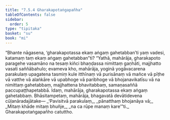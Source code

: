 ```yaml
---
title: "7.5.4 Gharakapotaṅgapañha"
tableOfContents: false
sidebar:
  order: 5
type: "tipitaka"
basket: "su"
book: "mi"
---
```



<DynamicBreadcrumb />

<Division number="268" book="mi">

<Paragraph number="1905" book="mi">
“Bhante nāgasena, ‘gharakapotassa ekaṃ aṅgaṃ gahetabban’ti yaṃ vadesi, katamaṃ taṃ ekaṃ aṅgaṃ gahetabban”ti? “Yathā, mahārāja, gharakapoto paragehe vasamāno na tesaṃ kiñci bhaṇḍassa nimittaṃ gaṇhāti, majjhatto vasati saññābahulo; evameva kho, mahārāja, yoginā yogāvacarena parakulaṃ upagatena tasmiṃ kule itthīnaṃ vā purisānaṃ vā mañce vā pīṭhe vā vatthe vā alaṅkāre vā upabhoge vā paribhoge vā bhojanavikatīsu vā na nimittaṃ gahetabbaṃ, majjhattena bhavitabbaṃ, samaṇasaññā paccupaṭṭhapetabbā. Idaṃ, mahārāja, gharakapotassa ekaṃ aṅgaṃ gahetabbaṃ. Bhāsitampetaṃ, mahārāja, bhagavatā devātidevena cūḷanāradajātake—
</Paragraph>

<Paragraph number="1906" type="verses" book="mi">
_‘Pavisitvā parakulaṃ,_  
_pānatthaṃ bhojanāya vā;_  
_Mitaṃ khāde mitaṃ bhuñje,_  
_na ca rūpe manaṃ kare’”ti._  


</Paragraph>
</Division>

<Paragraph number="1907" type="center" book="mi">
Gharakapotaṅgapañho catuttho.
</Paragraph>